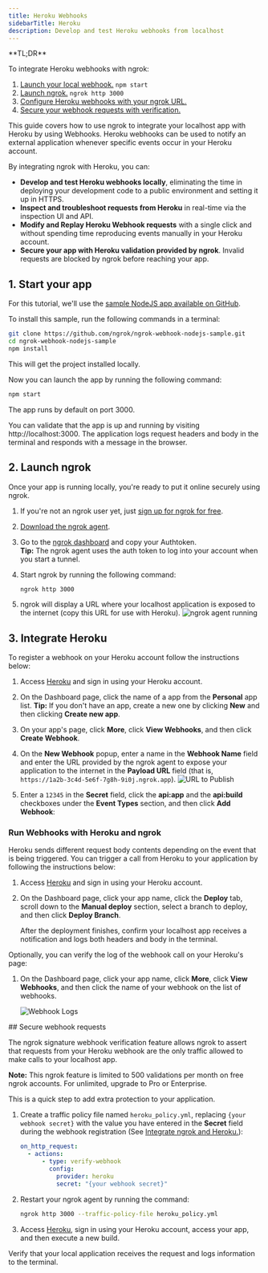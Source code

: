 ```yaml
---
title: Heroku Webhooks
sidebarTitle: Heroku
description: Develop and test Heroku webhooks from localhost
---
```



<Tip>
**TL;DR**

To integrate Heroku webhooks with ngrok:

1. [Launch your local webhook.](#start-your-app) `npm start`
1. [Launch ngrok.](#start-ngrok) `ngrok http 3000`
1. [Configure Heroku webhooks with your ngrok URL.](#setup-webhook)
1. [Secure your webhook requests with verification.](#security)
   </Tip>

This guide covers how to use ngrok to integrate your localhost app with Heroku by using Webhooks.
Heroku webhooks can be used to notify an external application whenever specific events occur in your Heroku account.

By integrating ngrok with Heroku, you can:

- **Develop and test Heroku webhooks locally**, eliminating the time in deploying your development code to a public environment and setting it up in HTTPS.
- **Inspect and troubleshoot requests from Heroku** in real-time via the inspection UI and API.
- **Modify and Replay Heroku Webhook requests** with a single click and without spending time reproducing events manually in your Heroku account.
- **Secure your app with Heroku validation provided by ngrok**. Invalid requests are blocked by ngrok before reaching your app.

## 1. Start your app

For this tutorial, we'll use the [sample NodeJS app available on GitHub](https://github.com/ngrok/ngrok-webhook-nodejs-sample).

To install this sample, run the following commands in a terminal:

```bash
git clone https://github.com/ngrok/ngrok-webhook-nodejs-sample.git
cd ngrok-webhook-nodejs-sample
npm install
```

This will get the project installed locally.

Now you can launch the app by running the following command:

```bash
npm start
```

The app runs by default on port 3000.

You can validate that the app is up and running by visiting http://localhost:3000. The application logs request headers and body in the terminal and responds with a message in the browser.

## 2. Launch ngrok

Once your app is running locally, you're ready to put it online securely using ngrok.

1. If you're not an ngrok user yet, just [sign up for ngrok for free](https://ngrok.com/signup).

1. [Download the ngrok agent](https://download.ngrok.com).

1. Go to the [ngrok dashboard](https://dashboard.ngrok.com) and copy your Authtoken. <br />
   **Tip:** The ngrok agent uses the auth token to log into your account when you start a tunnel.
1. Start ngrok by running the following command:

   ```bash
   ngrok http 3000
   ```

1. ngrok will display a URL where your localhost application is exposed to the internet (copy this URL for use with Heroku).
   ![ngrok agent running](../img/twilio/img/launch_ngrok_tunnel.png)

## 3. Integrate Heroku

To register a webhook on your Heroku account follow the instructions below:

1. Access [Heroku](https://heroku.com/) and sign in using your Heroku account.

1. On the Dashboard page, click the name of a app from the **Personal** app list.
   **Tip:** If you don't have an app, create a new one by clicking **New** and then clicking **Create new app**.

1. On your app's page, click **More**, click **View Webhooks**, and then click **Create Webhook**.

1. On the **New Webhook** popup, enter a name in the **Webhook Name** field and enter the URL provided by the ngrok agent to expose your application to the internet in the **Payload URL** field (that is, `https://1a2b-3c4d-5e6f-7g8h-9i0j.ngrok.app`).
   ![URL to Publish](../img/heroku/img/ngrok_url_configuration_heroku.png)

1. Enter a `12345` in the **Secret** field, click the **api:app** and the **api:build** checkboxes under the **Event Types** section, and then click **Add Webhook**:

### Run Webhooks with Heroku and ngrok

Heroku sends different request body contents depending on the event that is being triggered.
You can trigger a call from Heroku to your application by following the instructions below:

1. Access [Heroku](https://heroku.com/) and sign in using your Heroku account.

1. On the Dashboard page, click your app name, click the **Deploy** tab, scroll down to the **Manual deploy** section, select a branch to deploy, and then click **Deploy Branch**.

   After the deployment finishes, confirm your localhost app receives a notification and logs both headers and body in the terminal.

Optionally, you can verify the log of the webhook call on your Heroku's page:

1. On the Dashboard page, click your app name, click **More**, click **View Webhooks**, and then click the name of your webhook on the list of webhooks.

   ![Webhook Logs](../img/heroku/img/ngrok_logs_heroku.png)

<InspectingRequests />

<ReplayingRequests />
## Secure webhook requests

The ngrok signature webhook verification feature allows ngrok to assert that requests from your Heroku webhook are the only traffic allowed to make calls to your localhost app.

**Note:** This ngrok feature is limited to 500 validations per month on free ngrok accounts. For unlimited, upgrade to Pro or Enterprise.

This is a quick step to add extra protection to your application.

1. Create a traffic policy file named `heroku_policy.yml`, replacing `{your webhook secret}` with the value you have entered in the **Secret** field during the webhook registration (See [Integrate ngrok and Heroku.](#setup-webhook)):

   ```yaml
   on_http_request:
     - actions:
         - type: verify-webhook
           config:
             provider: heroku
             secret: "{your webhook secret}"
   ```

1. Restart your ngrok agent by running the command:

   ```bash
   ngrok http 3000 --traffic-policy-file heroku_policy.yml
   ```

1. Access [Heroku](https://heroku.com/), sign in using your Heroku account, access your app, and then execute a new build.

Verify that your local application receives the request and logs information to the terminal.
